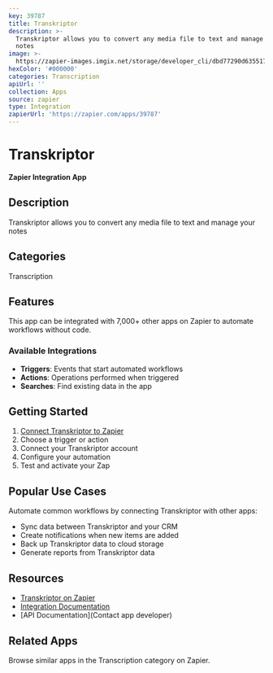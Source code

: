 ```yaml
---
key: 39787
title: Transkriptor
description: >-
  Transkriptor allows you to convert any media file to text and manage your
  notes
image: >-
  https://zapier-images.imgix.net/storage/developer_cli/dbd77290d63551767c3985c01e10f7ae_3.png?auto=format%2Ccompress&ixlib=python-3.0.0&q=50
hexColor: '#000000'
categories: Transcription
apiUrl: ''
collection: Apps
source: zapier
type: Integration
zapierUrl: 'https://zapier.com/apps/39787'
---
```

# Transkriptor

**Zapier Integration App**

## Description

Transkriptor allows you to convert any media file to text and manage your notes

## Categories

Transcription

## Features

This app can be integrated with 7,000+ other apps on Zapier to automate workflows without code.

### Available Integrations

- **Triggers**: Events that start automated workflows
- **Actions**: Operations performed when triggered
- **Searches**: Find existing data in the app

## Getting Started

1. [Connect Transkriptor to Zapier](https://zapier.com/apps/39787)
2. Choose a trigger or action
3. Connect your Transkriptor account
4. Configure your automation
5. Test and activate your Zap

## Popular Use Cases

Automate common workflows by connecting Transkriptor with other apps:

- Sync data between Transkriptor and your CRM
- Create notifications when new items are added
- Back up Transkriptor data to cloud storage
- Generate reports from Transkriptor data

## Resources

- [Transkriptor on Zapier](https://zapier.com/apps/39787)
- [Integration Documentation](https://zapier.com/apps/39787/integrations)
- [API Documentation](Contact app developer)

## Related Apps

Browse similar apps in the Transcription category on Zapier.
